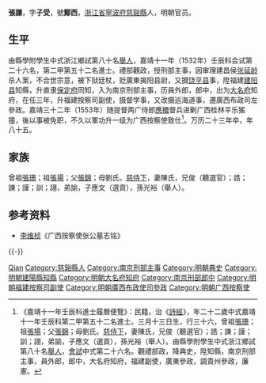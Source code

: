 {{Otheruses|other=名为张谦的其他人物|张谦}}
{{Otheruses|other=名为张子受的其他人物|张子受}}
{{明清人物信息框
| 姓名 = 張謙
| 原名 =
| 圖片名稱= 
| 圖片大小 =
| 圖片說明 = 
| 最高職務 = 廣西按察使
| 國家 = 大明 
| 爵位 =
| 籍貫 = [[浙江省|浙江省]][[寧波府|寧波府]][[慈谿縣|慈谿縣]]
| 族裔 = 
| 旗籍 = 
| 字號 = 
| 諡號 =
| 出生日期 = 正德辛未三月十三日
| 出生地點 =
| 逝世日期 = 萬曆乙未五月二十四日
| 逝世地點 =
| 墓葬 =
| 配偶 = 陳氏，封宜人；側室劉氏、朱氏
| 親屬 = （子）應升、觀文
| 出身 =
* 嘉靖十年辛卯科舉人
* 嘉靖十一年壬辰科進士出身
| 經歷 =
| 著作 =  
}}
'''張謙'''{{BD|1511年||1595年||Z}}，字'''子受'''，號'''鄮西'''，[[浙江省|浙江省]][[寧波府|寧波府]][[慈谿縣|慈谿縣]]人，明朝官员。

== 生平 ==
由縣學附學生中式浙江鄉試第八十名[[舉人|舉人]]，嘉靖十一年（1532年）壬辰科会试第二十六名，第二甲第五十二名進士。禮部觀政，授刑部主事，因审理建昌侯[[张延龄|张延龄]]杀人案，不合世宗意，被下狱廷杖，贬廣東揭阳县尉，又摄[[饶平县|饶平县]]事，陞福建[[建阳县|建阳县]]知縣，升直隶[[保定府|保定府]]同知，入为南京刑部主事，历員外郎，郎中，出为[[大名府|大名府]]知府，在任三年，升福建按察司副使，摄督学事，又改摄巡海道事，遷廣西布政司左參政。嘉靖三十二年（1553年）随提督两广侍郎[[應檟|應檟]]督兵进剿广西桂林平乐猺獞，後以事被免职，不久以軍功升一级为广西按察使致仕<ref>《嘉靖十一年壬辰科進士履曆便覽》：民籍，治《[[詩經|詩經]]》，年二十二歲中式嘉靖十一年壬辰科第二甲第五十二名進士。三月十三日生，行三十六，曾祖[[張珊|張珊]]；祖[[張場|張場]]；父[[張錦|張錦]]；母劉氏。[[慈侍下|慈侍下]]，妻陳氏，兄俊（聽選官）；誥；諫；謹；訓；詡，弟諭，子應文（選貢），孫光裕（舉人）。由縣學附學生中式浙江鄉試第八十名[[舉人|舉人]]，[[會試|會試]]中式第二十六名。觀禮部政，降典史，陞知縣，南京刑部主事，員外郎，郎中，大名府知府，福建副使，廣東參政，調貴州參政，廉憲。</ref>。万历二十三年卒，年八十五。

==家族== 
曾祖[[張珊|張珊]]；祖[[張場|張場]]；父[[張錦|張錦]]；母劉氏。[[慈侍下|慈侍下]]，妻陳氏，兄俊（聽選官）；誥；諫；謹；訓；詡，弟諭，子應文（選貢），孫光裕（舉人）。

== 参考资料 ==
*[[李维桢|李维桢]]《广西按察使张公墓志铭》
{{reflist}}

{{-}}
{{start box}}
{{s-off}}
{{succession box|[[石遷高|石遷高]]|[[陳錠|陳錠]]|[[明朝|明朝]][[大名府|大名府]][[知府|知府]]|<small>嘉靖二十年（1541年）上任</small>}}
{{end box}}

{{嘉靖十一年壬辰科殿试金榜}}

{{Authority control}}

{{DEFAULTSORT:Zhang張}}
[[Category:张姓|Qian]]
[[Category:慈谿縣人|Category:慈谿縣人]]
[[Category:南京刑部主事|Category:南京刑部主事]]
[[Category:明朝典史|Category:明朝典史]]
[[Category:明朝建陽縣知縣|Category:明朝建陽縣知縣]]
[[Category:明朝大名府知府|Category:明朝大名府知府]]
[[Category:南京刑部郎中|Category:南京刑部郎中]]
[[Category:明朝福建按察司副使|Category:明朝福建按察司副使]]
[[Category:明朝廣西布政使司參政|Category:明朝廣西布政使司參政]]
[[Category:明朝广西按察使|Category:明朝广西按察使]]